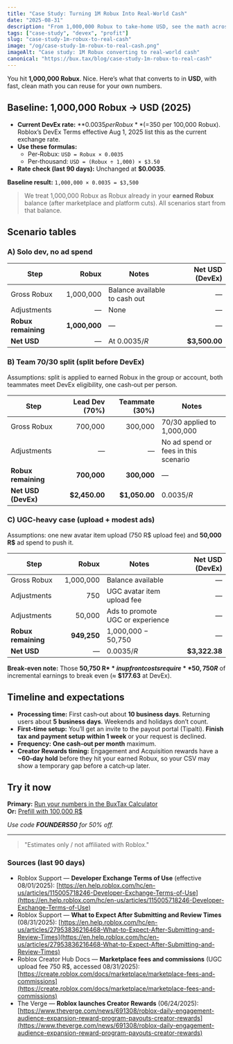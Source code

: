 ```yaml
---
title: "Case Study: Turning 1M Robux Into Real-World Cash"
date: "2025-08-31"
description: "From 1,000,000 Robux to take-home USD, see the math across three realistic scenarios, with tables and a free calculator."
tags: ["case-study", "devex", "profit"]
slug: "case-study-1m-robux-to-real-cash"
image: "/og/case-study-1m-robux-to-real-cash.png"
imageAlt: "Case study: 1M Robux converting to real-world cash"
canonical: "https://bux.tax/blog/case-study-1m-robux-to-real-cash"
---
```


You hit **1,000,000 Robux**. Nice. Here’s what that converts to in **USD**, with fast, clean math you can reuse for your own numbers.

## Baseline: 1,000,000 Robux → USD (2025)

- **Current DevEx rate:** **$0.0035 per Robux** (=$350 per 100,000 Robux). Roblox’s DevEx Terms effective Aug 1, 2025 list this as the current exchange rate.
- **Use these formulas:**
  - Per‑Robux: `USD = Robux × 0.0035`
  - Per‑thousand: `USD = (Robux ÷ 1,000) × $3.50`
- **Rate check (last 90 days):** Unchanged at **$0.0035**.

**Baseline result:** `1,000,000 × 0.0035 = $3,500`

> We treat 1,000,000 Robux as Robux already in your **earned Robux** balance (after marketplace and platform cuts). All scenarios start from that balance.

## Scenario tables

### A) Solo dev, no ad spend

| Step                |         Robux | Notes                         | Net USD (DevEx) |
| ------------------- | ------------: | ----------------------------- | --------------: |
| Gross Robux         |     1,000,000 | Balance available to cash out |               — |
| Adjustments         |             — | None                          |               — |
| **Robux remaining** | **1,000,000** | —                             |               — |
| **Net USD**         |             — | At $0.0035/R$                 |   **$3,500.00** |

### B) Team 70/30 split (split before DevEx)

Assumptions: split is applied to earned Robux in the group or account, both teammates meet DevEx eligibility, one cash‑out per person.

| Step                | Lead Dev (70%) | Teammate (30%) | Notes                                |
| ------------------- | -------------: | -------------: | ------------------------------------ |
| Gross Robux         |        700,000 |        300,000 | 70/30 applied to 1,000,000           |
| Adjustments         |              — |              — | No ad spend or fees in this scenario |
| **Robux remaining** |    **700,000** |    **300,000** | —                                    |
| **Net USD (DevEx)** |  **$2,450.00** |  **$1,050.00** | $0.0035/R$                           |

### C) UGC‑heavy case (upload + modest ads)

Assumptions: one new avatar item upload (750 R$ upload fee) and **50,000 R$** ad spend to push it.

| Step                |       Robux | Notes                            | Net USD (DevEx) |
| ------------------- | ----------: | -------------------------------- | --------------: |
| Gross Robux         |   1,000,000 | Balance available                |               — |
| Adjustments         |         750 | UGC avatar item upload fee       |               — |
| Adjustments         |      50,000 | Ads to promote UGC or experience |               — |
| **Robux remaining** | **949,250** | 1,000,000 − 50,750               |               — |
| **Net USD**         |           — | $0.0035/R$                       |   **$3,322.38** |

**Break‑even note:** Those **50,750 R$** in upfront costs require **50,750 R$** of incremental earnings to break even (≈ **$177.63** at DevEx).

## Timeline and expectations

- **Processing time:** First cash‑out about **10 business days**. Returning users about **5 business days**. Weekends and holidays don’t count.
- **First‑time setup:** You’ll get an invite to the payout portal (Tipalti). **Finish tax and payment setup within 1 week** or your request is declined.
- **Frequency:** **One cash‑out per month** maximum.
- **Creator Rewards timing:** Engagement and Acquisition rewards have a **~60‑day hold** before they hit your earned Robux, so your CSV may show a temporary gap before a catch‑up later.

## Try it now

**Primary:** [Run your numbers in the BuxTax Calculator](/calculator?utm_source=blog&utm_medium=article&utm_campaign=cta)  
**Or:** [Prefill with 100,000 R$](/calculator?r=100000&utm_source=blog&utm_medium=article&utm_campaign=cta)

_Use code **FOUNDERS50** for 50% off._

---

> "Estimates only / not affiliated with Roblox."

### Sources (last 90 days)

- Roblox Support — **Developer Exchange Terms of Use** (effective 08/01/2025): [https://en.help.roblox.com/hc/en-us/articles/115005718246-Developer-Exchange-Terms-of-Use](https://en.help.roblox.com/hc/en-us/articles/115005718246-Developer-Exchange-Terms-of-Use)
- Roblox Support — **What to Expect After Submitting and Review Times** (08/31/2025): [https://en.help.roblox.com/hc/en-us/articles/27953836216468-What-to-Expect-After-Submitting-and-Review-Times](https://en.help.roblox.com/hc/en-us/articles/27953836216468-What-to-Expect-After-Submitting-and-Review-Times)
- Roblox Creator Hub Docs — **Marketplace fees and commissions** (UGC upload fee 750 R$, accessed 08/31/2025): [https://create.roblox.com/docs/marketplace/marketplace-fees-and-commissions](https://create.roblox.com/docs/marketplace/marketplace-fees-and-commissions)
- The Verge — **Roblox launches Creator Rewards** (06/24/2025): [https://www.theverge.com/news/691308/roblox-daily-engagement-audience-expansion-reward-program-payouts-creator-rewards](https://www.theverge.com/news/691308/roblox-daily-engagement-audience-expansion-reward-program-payouts-creator-rewards)
